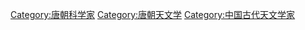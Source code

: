 [[Category:唐朝科学家|Category:唐朝科学家]]
[[Category:唐朝天文学|Category:唐朝天文学]]
[[Category:中国古代天文学家|Category:中国古代天文学家]]